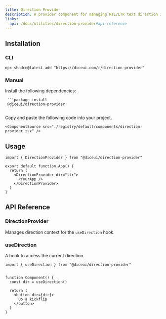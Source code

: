```yaml
---
title: Direction Provider
description: A provider component for managing RTL/LTR text direction in your application.
links:
  api: /docs/utilities/direction-provider#api-reference
---
```


## Installation

### CLI

```package-install
npx shadcn@latest add "https://diceui.com/r/direction-provider"
```

### Manual

<Steps>
  <Step>
     Install the following dependencies:

     ```package-install
     @diceui/direction-provider
     ```
  </Step>

  <Step>
    Copy and paste the following code into your project.

    <ComponentSource src="./registry/default/components/direction-provider.tsx" />
  </Step>
</Steps>

## Usage

```tsx
import { DirectionProvider } from "@diceui/direction-provider"

export default function App() {
  return (
    <DirectionProvider dir="ltr">
      <YourApp />
    </DirectionProvider>
  )
}
```

## API Reference

### DirectionProvider

Manages direction context for the `useDirection` hook.

<AutoTypeTable
  path="./types/docs/utilities.ts"
  name="DirectionProviderProps"
/>

### useDirection

A hook to access the current direction.

```tsx
import { useDirection } from "@diceui/direction-provider"


function Component() {
  const dir = useDirection()
  
  return (
    <button dir={dir}>
      Do a kickflip
    </button>
  )
}
```
